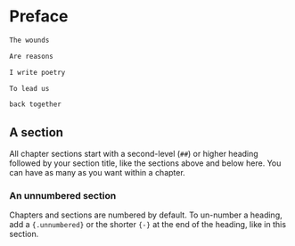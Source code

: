 # Preface  

\begin{center}

The wounds 

Are reasons 

I write poetry

To lead us 

back together

\end{center}

```r
The wounds 

Are reasons 

I write poetry

To lead us 

back together
```


## A section

All chapter sections start with a second-level (`##`) or higher heading followed by your section title, like the sections above and below here. You can have as many as you want within a chapter.

### An unnumbered section {-}

Chapters and sections are numbered by default. To un-number a heading, add a `{.unnumbered}` or the shorter `{-}` at the end of the heading, like in this section.
